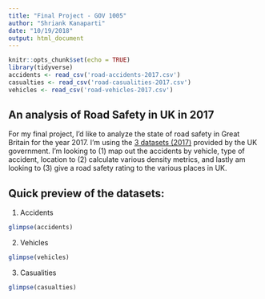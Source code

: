 ```yaml
---
title: "Final Project - GOV 1005"
author: "Shriank Kanaparti"
date: "10/19/2018"
output: html_document
---
```


```r
knitr::opts_chunk$set(echo = TRUE)
library(tidyverse)
accidents <- read_csv('road-accidents-2017.csv')
casualties <- read_csv('road-casualities-2017.csv')
vehicles <- read_csv('road-vehicles-2017.csv')
```

## An analysis of Road Safety in UK in 2017

For my final project, I'd like to analyze the state of road safety in Great Britain for the year 2017. I'm using the [3 datasets (2017)](https://data.gov.uk/dataset/cb7ae6f0-4be6-4935-9277-47e5ce24a11f/road-safety-data) provided by the UK government. I'm looking to (1) map out the accidents by vehicle, type of accident, location to (2) calculate various density metrics, and lastly am looking to (3) give a road safety rating to the various places in UK.

## Quick preview of the datasets:

1. Accidents
```r
glimpse(accidents)
```

2. Vehicles
```r
glimpse(vehicles)
```

3. Casualities
```r
glimpse(casualties)
```

